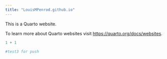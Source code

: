 ```yaml
---
title: "LouisMPenrod.github.io"
---
```


This is a Quarto website.

To learn more about Quarto websites visit <https://quarto.org/docs/websites>.

```r
1 + 1   
```

```r
#test3 for push
```

